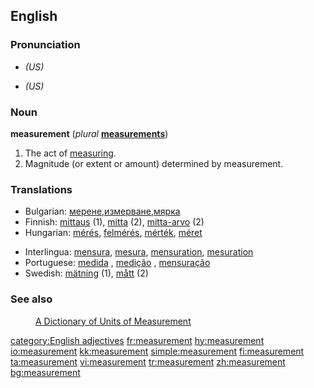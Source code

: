 ==English==

===Pronunciation===
*{{IPA|/ˈmɛʒərmənt/}} ''(US)''
*{{SAMPA|/"mEZ@rm@nt/}} ''(US)''

===Noun===
'''measurement'''  (''plural'' '''[[measurements]]''')
# The act of [[measure|measuring]].
# Magnitude (or extent or amount) determined by measurement.

===Translations===
{{top}}
*Bulgarian: [[мерене]],[[измерване]],[[мярка]]
*Finnish: [[mittaus]] (1), [[mitta]] (2), [[mitta-arvo]] (2)
*Hungarian: [[mérés]], [[felmérés]], [[mérték]], [[méret]]
{{mid}}
*Interlingua: [[mensura]], [[mesura]], [[mensuration]], [[mesuration]]
*Portuguese: [[medida]] {{f}}, [[medição]] {{f}}, [[mensuração]] {{f}}
*Swedish: [[mätning]] {{c}} (1), [[mått]] (2)
{{bottom}}
===See also===
: [http://www.unc.edu/~rowlett/units/  A Dictionary of Units of Measurement]
[[category:English adjectives]]
[[fr:measurement]]
[[hy:measurement]]
[[io:measurement]]
[[kk:measurement]]
[[simple:measurement]]
[[fi:measurement]]
[[ta:measurement]]
[[vi:measurement]]
[[tr:measurement]]
[[zh:measurement]]
[[bg:measurement]]